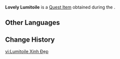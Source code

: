 {{Item Infobox
|id           = 120810
|image        = Item Lovely Lumitoile.png
|type         = Quest Items
|description  = A Lumitoile collected from the seafloor. The shape is stellar and the color charming. It should be usable as a clothing accessory.
|source1      = [[Stained Spots]]
}}
'''Lovely Lumitoile''' is a [[Quest Item]] obtained during the {{Quest|Stained Spots}}.

==Other Languages==
{{Other Languages|default_hidden=1
|en      = Lovely Lumitoile
|zhs     = 漂亮的幽光星星
|zhs_rm  = 
|zht     = 漂亮的幽光星星
|zht_rm  = 
|ja      = きれいなルエトワール
|ja_rm   = Kirei-na Ruetowaaru
|ko      = 예쁜 형광별
|ko_rm   = 
|es      = Lumistela preciosa
|fr      = Jolie sombrétoile
|ru      = Красивый темнозвёздник
|th      = Lumitoile ที่งดงาม
|th_rm   = 
|vi      = Lumitoile Xinh Đẹp
|de      = Liebliches Lumitoile
|id      = Lumitoile Indah
|pt      = Lumitoile Adorável
|tr      = Tatlı Tan Yıldızı
|it      = Lumitoile incantevole
}}

==Change History==
{{Change History|4.5}}

[[vi:Lumitoile Xinh Đẹp]]